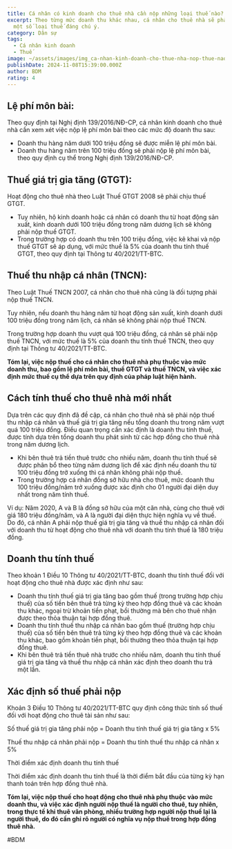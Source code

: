 ```yaml
---
title: Cá nhân có kinh doanh cho thuê nhà cần nộp những loại thuế nào?
excerpt: Theo từng mức doanh thu khác nhau, cá nhân cho thuê nhà sẽ phải xem xét
  một số loại thuế đáng chú ý.
category: Dân sự
tags:
  - Cá nhân kinh doanh
  - Thuế
image: ~/assets/images/img_ca-nhan-kinh-doanh-cho-thue-nha-nop-thue-nao.jpg
publishDate: 2024-11-08T15:39:00.000Z
author: BDM
rating: 4
---
```

## Lệ phí môn bài:

Theo quy định tại Nghị định 139/2016/NĐ-CP, cá nhân kinh doanh cho thuê nhà cần xem xét việc nộp lệ phí môn bài theo các mức độ doanh thu sau:

* Doanh thu hàng năm dưới 100 triệu đồng sẽ được miễn lệ phí môn bài.
* Doanh thu hàng năm trên 100 triệu đồng sẽ phải nộp lệ phí môn bài, theo quy định cụ thể trong Nghị định 139/2016/NĐ-CP.

## Thuế giá trị gia tăng (GTGT):

Hoạt động cho thuê nhà theo Luật Thuế GTGT 2008 sẽ phải chịu thuế GTGT.

* Tuy nhiên, hộ kinh doanh hoặc cá nhân có doanh thu từ hoạt động sản xuất, kinh doanh dưới 100 triệu đồng trong năm dương lịch sẽ không phải nộp thuế GTGT.
* Trong trường hợp có doanh thu trên 100 triệu đồng, việc kê khai và nộp thuế GTGT sẽ áp dụng, với mức thuế là 5% của doanh thu tính thuế GTGT, theo quy định tại Thông tư 40/2021/TT-BTC.

## Thuế thu nhập cá nhân (TNCN):

Theo Luật Thuế TNCN 2007, cá nhân cho thuê nhà cũng là đối tượng phải nộp thuế TNCN.

Tuy nhiên, nếu doanh thu hàng năm từ hoạt động sản xuất, kinh doanh dưới 100 triệu đồng trong năm lịch, cá nhân sẽ không phải nộp thuế TNCN.

Trong trường hợp doanh thu vượt quá 100 triệu đồng, cá nhân sẽ phải nộp thuế TNCN, với mức thuế là 5% của doanh thu tính thuế TNCN, theo quy định tại Thông tư 40/2021/TT-BTC.

**Tóm lại, việc nộp thuế cho cá nhân cho thuê nhà phụ thuộc vào mức doanh thu, bao gồm lệ phí môn bài, thuế GTGT và thuế TNCN, và việc xác định mức thuế cụ thể dựa trên quy định của pháp luật hiện hành.**

## Cách tính thuế cho thuê nhà mới nhất

Dựa trên các quy định đã đề cập, cá nhân cho thuê nhà sẽ phải nộp thuế thu nhập cá nhân và thuế giá trị gia tăng nếu tổng doanh thu trong năm vượt quá 100 triệu đồng. Điều quan trọng cần xác định là doanh thu tính thuế, được tính dựa trên tổng doanh thu phát sinh từ các hợp đồng cho thuê nhà trong năm dương lịch.

* Khi bên thuê trả tiền thuê trước cho nhiều năm, doanh thu tính thuế sẽ được phân bổ theo từng năm dương lịch để xác định nếu doanh thu từ 100 triệu đồng trở xuống thì cá nhân không phải nộp thuế.
* Trong trường hợp cá nhân đồng sở hữu nhà cho thuê, mức doanh thu 100 triệu đồng/năm trở xuống được xác định cho 01 người đại diện duy nhất trong năm tính thuế.

Ví dụ: Năm 2020, A và B là đồng sở hữu của một căn nhà, cùng cho thuê với giá 180 triệu đồng/năm, và A là người đại diện thực hiện nghĩa vụ về thuế. Do đó, cá nhân A phải nộp thuế giá trị gia tăng và thuế thu nhập cá nhân đối với doanh thu từ hoạt động cho thuê nhà với doanh thu tính thuế là 180 triệu đồng.

## Doanh thu tính thuế

Theo khoản 1 Điều 10 Thông tư 40/2021/TT-BTC, doanh thu tính thuế đối với hoạt động cho thuê nhà được xác định như sau:

* Doanh thu tính thuế giá trị gia tăng bao gồm thuế (trong trường hợp chịu thuế) của số tiền bên thuê trả từng kỳ theo hợp đồng thuê và các khoản thu khác, ngoại trừ khoản tiền phạt, bồi thường mà bên cho thuê nhận được theo thỏa thuận tại hợp đồng thuê.
* Doanh thu tính thuế thu nhập cá nhân bao gồm thuế (trường hợp chịu thuế) của số tiền bên thuê trả từng kỳ theo hợp đồng thuê và các khoản thu khác, bao gồm khoản tiền phạt, bồi thường theo thỏa thuận tại hợp đồng thuê.
* Khi bên thuê trả tiền thuê nhà trước cho nhiều năm, doanh thu tính thuế giá trị gia tăng và thuế thu nhập cá nhân xác định theo doanh thu trả một lần.

## Xác định số thuế phải nộp

Khoản 3 Điều 10 Thông tư 40/2021/TT-BTC quy định công thức tính số thuế đối với hoạt động cho thuê tài sản như sau:

Số thuế giá trị gia tăng phải nộp = Doanh thu tính thuế giá trị gia tăng x 5%

Thuế thu nhập cá nhân phải nộp = Doanh thu tính thuế thu nhập cá nhân x 5%

Thời điểm xác định doanh thu tính thuế

Thời điểm xác định doanh thu tính thuế là thời điểm bắt đầu của từng kỳ hạn thanh toán trên hợp đồng thuê nhà.

**Tóm lại, việc nộp thuế cho hoạt động cho thuê nhà phụ thuộc vào mức doanh thu, và việc xác định người nộp thuế là người cho thuê, tuy nhiên, trong thực tế khi thuê văn phòng, nhiều trường hợp người nộp thuế lại là người thuê, do đó cần ghi rõ người có nghĩa vụ nộp thuế trong hợp đồng thuê nhà.**

\#BDM
